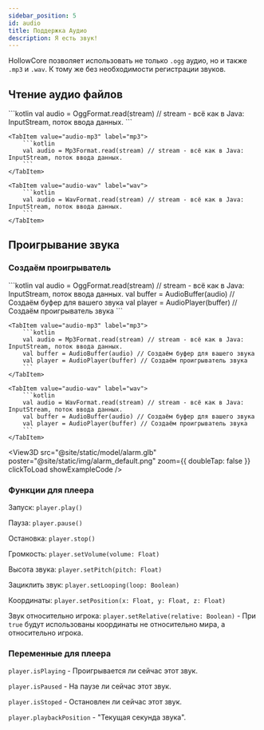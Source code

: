```yaml
---
sidebar_position: 5
id: audio
title: Поддержка Аудио
description: Я есть звук!
---
```



HollowCore позволяет использовать не только `.ogg` аудио, но и также `.mp3` и `.wav`. К тому же без необходимости регистрации звуков.

## Чтение аудио файлов

<Tabs>
    <TabItem value="audio-ogg" label="ogg">
        ```kotlin
        val audio = OggFormat.read(stream) // stream - всё как в Java: InputStream, поток ввода данных.
        ```
    </TabItem>

    <TabItem value="audio-mp3" label="mp3">
        ```kotlin
        val audio = Mp3Format.read(stream) // stream - всё как в Java: InputStream, поток ввода данных.
        ```
    </TabItem>

    <TabItem value="audio-wav" label="wav">
        ```kotlin
        val audio = WavFormat.read(stream) // stream - всё как в Java: InputStream, поток ввода данных.
        ```
    </TabItem>
</Tabs>

## Проигрывание звука

### Создаём проигрыватель

<Tabs>
    <TabItem value="audio-ogg" label="ogg">
        ```kotlin
        val audio = OggFormat.read(stream) // stream - всё как в Java: InputStream, поток ввода данных.
        val buffer = AudioBuffer(audio) // Создаём буфер для вашего звука
        val player = AudioPlayer(buffer) // Создаём проигрыватель звука
        ```
    </TabItem>

    <TabItem value="audio-mp3" label="mp3">
        ```kotlin
        val audio = Mp3Format.read(stream) // stream - всё как в Java: InputStream, поток ввода данных.
        val buffer = AudioBuffer(audio) // Создаём буфер для вашего звука
        val player = AudioPlayer(buffer) // Создаём проигрыватель звука
        ```
    </TabItem>

    <TabItem value="audio-wav" label="wav">
        ```kotlin
        val audio = WavFormat.read(stream) // stream - всё как в Java: InputStream, поток ввода данных.
        val buffer = AudioBuffer(audio) // Создаём буфер для вашего звука
        val player = AudioPlayer(buffer) // Создаём проигрыватель звука
        ```
    </TabItem>
</Tabs>

<View3D
    src="@site/static/model/alarm.glb"
    poster="@site/static/img/alarm_default.png"
    zoom={{ doubleTap: false }}
    clickToLoad showExampleCode
/>

### Функции для плеера

Запуск: `player.play()`

Пауза: `player.pause()`

Остановка: `player.stop()`

Громкость: `player.setVolume(volume: Float)`

Высота звука: `player.setPitch(pitch: Float)`

Зациклить звук: `player.setLooping(loop: Boolean)`

Координаты: `player.setPosition(x: Float, y: Float, z: Float)`

Звук относительно игрока: `player.setRelative(relative: Boolean)` - При `true` будут использованы координаты не относительно мира, а относительно игрока. 

### Переменные для плеера

`player.isPlaying` - Проигрывается ли сейчас этот звук.

`player.isPaused` - На паузе ли сейчас этот звук.

`player.isStoped` - Остановлен ли сейчас этот звук.

`player.playbackPosition` - "Текущая секунда звука".
